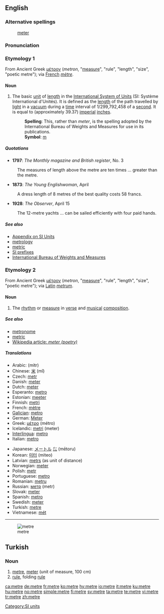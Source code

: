 {{see|mètre}}
==English==
{{wikipedia}}

===Alternative spellings===
: [[meter]] {{italbrac|chiefly U.S.}}

===Pronunciation===
: {{IPA|/ˈmiːtə(r)/}}
: {{SAMPA|/"mi:t@(r)/}}

===Etymology 1===
From Ancient Greek [[μέτρον]] (''metron'', "[[measure]]", "rule", "length", "size", "poetic metre"); via [[French]] ''[[mètre]]''.

====Noun====
{{en-noun}} {{CE}}

# The basic [[unit]] of [[length]] in the [[International System of Units]] (SI: Système International d'Unités). It is defined as the [[length]] of the path travelled by [[light]] in a [[vacuum]] during a [[time]] interval of 1/299,792,458 of a [[second]]. It is  equal to {{frac|39|47|127}} (approximately 39.37) [[imperial system|imperial]] [[inch]]es.
#: '''Spelling''': This, rather than ''meter'', is the spelling adopted by the International Bureau of Weights and Measures for use in its publications.
#: '''Symbol''': [[m]]

=====Quotations=====
* '''1797''': ''The Monthly magazine and British register'', No. 3
: The measures of length above the metre are ten times ... greater than the metre.
* '''1873''': ''The Young Englishwoman'', April
: A dress length of 8 metres of the best quality costs 58 francs.
* '''1928''': ''The Observer'', April 15
: The 12-metre yachts ... can be sailed efficiently with four paid hands.

=====See also=====
* [[Appendix:SI_units|Appendix on SI Units]]
* [[metrology]]
* [[metric]]
* [http://www1.bipm.org/en/si/prefixes.html SI prefixes]
* [http://www1.bipm.org/en/si/base_units/metre.html International Bureau of Weights and Measures]

===Etymology 2===
From Ancient Greek [[μέτρον]] (''metron'', "[[measure]]", "rule", "length", "size", "poetic metre"); via [[Latin]] ''[[metrum]]''.

====Noun====
{{en-noun}} {{CE}}

# The [[rhythm]] or [[measure]] in [[verse]] and [[musical]] [[composition]].

=====See also=====
* [[metronome]]
* [[metric]]
* [[w:meter (poetry)|Wikipedia article: ''meter (poetry)'']]

=====Translations=====
{{top}}
* Arabic: {{Arab|[[متر]]}} (mitr) {{m}}
* Chinese: [[米]] (mǐ)
* Czech: [[metr]] {{m}}
* Danish: [[meter]] {{c}}
* Dutch: [[meter]] {{m}}
* Esperanto: [[metro]]
* Estonian: [[meeter]]
* Finnish: [[metri]]
* French: [[mètre]] {{m}}
* [[Galician]]: [[metro]] {{m}}
* German: [[Meter]] {{m}}
* Greek: [[μέτρο]] (métro) {{n}}
* Icelandic: [[metri]] (meter)
* [[Interlingua]]: [[metro]]
* Italian: [[metro]] {{m}}
{{mid}}
* Japanese: [[メートル]] [[㍍]] (mētoru)
* Korean: [[미터]] (miteo)
* Latvian: [[metrs]] {{m}} (as unit of distance)
* Norwegian: [[meter]] {{m}}
* Polish: [[metr]] {{m}}
* Portuguese: [[metro]] {{m}}
* Romanian: [[metru]] {{m}}
* Russian: [[метр]] (metr) {{m}}
* Slovak: [[meter#Slovak|meter]] {{m}}
* Spanish: [[metro]] {{m}}
* Swedish: [[meter#Swedish|meter]]
* Turkish: [[metre#Turkish|metre]]
* Vietnamese: [[mét]]
{{bottom}}

[[Category:SI units]]

----

[[Image:Metre pliant 500px.png|thumb|metre]]

==Turkish==

===Noun===
{{infl|tr|noun|head=metre}}

# [[metre]], [[meter]] (unit of measure, 100 cm)
# [[rule]], folding [[rule]]

[[ca:metre]]
[[de:metre]]
[[fr:metre]]
[[ko:metre]]
[[hy:metre]]
[[io:metre]]
[[it:metre]]
[[ku:metre]]
[[hu:metre]]
[[no:metre]]
[[simple:metre]]
[[fi:metre]]
[[sv:metre]]
[[ta:metre]]
[[te:metre]]
[[vi:metre]]
[[tr:metre]]
[[zh:metre]]